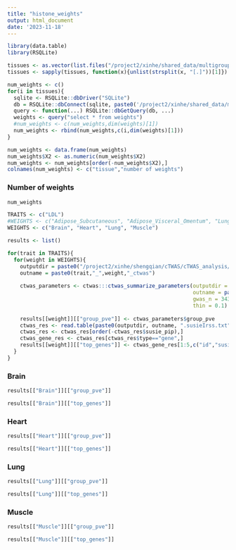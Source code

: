 ```yaml
---
title: "histone_weights"
output: html_document
date: '2023-11-18'
---
```


```r
library(data.table)
library(RSQLite)

tissues <- as.vector(list.files("/project2/xinhe/shared_data/multigroup_ctwas/weights/predictdb_h3k27ac/"))
tissues <- sapply(tissues, function(x){unlist(strsplit(x, "[.]"))[1]})

num_weights <- c()
for(i in tissues){
  sqlite <- RSQLite::dbDriver("SQLite")
  db = RSQLite::dbConnect(sqlite, paste0('/project2/xinhe/shared_data/multigroup_ctwas/weights/predictdb_h3k27ac/',i,'.db'))
  query <- function(...) RSQLite::dbGetQuery(db, ...)
  weights <- query("select * from weights")
  #num_weights <- c(num_weights,dim(weights)[1])
  num_weights <- rbind(num_weights,c(i,dim(weights)[1]))
}

num_weights <- data.frame(num_weights)
num_weights$X2 <- as.numeric(num_weights$X2)
num_weights <- num_weights[order(-num_weights$X2),]
colnames(num_weights) <- c("tissue","number of weights")
```

### Number of weights
```r
num_weights
```


```r
TRAITS <- c("LDL")
#WEIGHTS <- c("Adipose_Subcutaneous", "Adipose_Visceral_Omentum", "Lung", "Liver", "Whole_Blood")
WEIGHTS <- c("Brain", "Heart", "Lung", "Muscle")

results <- list()

for(trait in TRAITS){
  for(weight in WEIGHTS){
    outputdir = paste0("/project2/xinhe/shengqian/cTWAS/cTWAS_analysis/data/LDL_H//",weight,"/")
    outname = paste0(trait,"_",weight,"_ctwas")
    
    ctwas_parameters <- ctwas:::ctwas_summarize_parameters(outputdir = paste0("/project2/xinhe/shengqian/cTWAS/cTWAS_analysis/data/LDL_H/",weight,"/"), 
                                                           outname = paste0(trait,"_",weight,"_ctwas"), 
                                                           gwas_n = 343621, 
                                                           thin = 0.1)
    
    results[[weight]][["group_pve"]] <- ctwas_parameters$group_pve
    ctwas_res <- read.table(paste0(outputdir, outname, ".susieIrss.txt"), header=T)
    ctwas_res <- ctwas_res[order(-ctwas_res$susie_pip),]
    ctwas_gene_res <- ctwas_res[ctwas_res$type=="gene",]
    results[[weight]][["top_genes"]] <- ctwas_gene_res[1:5,c("id","susie_pip")]
  }
}
```

### Brain
```r
results[["Brain"]][["group_pve"]]
```

```r
results[["Brain"]][["top_genes"]]
```

### Heart
```r
results[["Heart"]][["group_pve"]]
```

```r
results[["Heart"]][["top_genes"]]
```

### Lung
```r
results[["Lung"]][["group_pve"]]
```

```r
results[["Lung"]][["top_genes"]]
```

### Muscle
```r
results[["Muscle"]][["group_pve"]]
```

```r
results[["Muscle"]][["top_genes"]]
```
